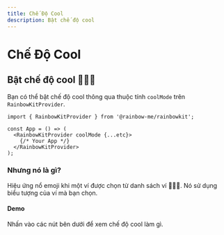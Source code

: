 ```yaml
---
title: Chế Độ Cool
description: Bật chế độ cool
---
```


# Chế Độ Cool

## Bật chế độ cool 🌈🌈🌈

Bạn có thể bật chế độ cool thông qua thuộc tính `coolMode` trên `RainbowKitProvider`.

```tsx
import { RainbowKitProvider } from '@rainbow-me/rainbowkit';

const App = () => (
  <RainbowKitProvider coolMode {...etc}>
    {/* Your App */}
  </RainbowKitProvider>
);
```

### Nhưng nó là gì?

Hiệu ứng nổ emoji khi một ví được chọn từ danh sách ví 🌈🌈🌈. Nó sử dụng biểu tượng của ví mà bạn chọn.

#### Demo

Nhấn vào các nút bên dưới để xem chế độ cool làm gì.

<CoolMode />
